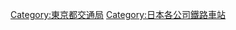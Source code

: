 {{Commonscat|Stations of Tokyo Metropolitan Bureau of Transportation}}

[[Category:東京都交通局|Category:東京都交通局]]
[[Category:日本各公司鐵路車站|Category:日本各公司鐵路車站]]
{{DEFAULTSORT:Toei}}